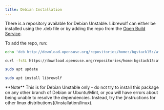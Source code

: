 ```yaml
---
title: Debian Installation
---
```



<InstallationHeader />

There is a repository available for Debian Unstable. Librewolf can either be
installed using the .deb file or by adding the repo from the
[Open Build Service](https://software.opensuse.org//download.html?project=home%3Abgstack15%3Aaftermozilla&package=librewolf).

To add the repo, run:

```bash
echo 'deb http://download.opensuse.org/repositories/home:/bgstack15:/aftermozilla/Debian_Unstable/ /' | sudo tee /etc/apt/sources.list.d/home:bgstack15:aftermozilla.list

curl -fsSL https://download.opensuse.org/repositories/home:bgstack15:aftermozilla/Debian_Unstable/Release.key | gpg --dearmor | sudo tee /etc/apt/trusted.gpg.d/home_bgstack15_aftermozilla.gpg > /dev/null

sudo apt update

sudo apt install librewolf
```

<Callout emoji="">
  **Note** This is for Debian Unstable only - do not try to install this package
  on any other branch of Debian or Ubuntu/Mint, or you will have errors about
  being unable to resolve the dependencies. Instead, try the [instructions for
  other linux distributions](/installation/linux).
</Callout>
